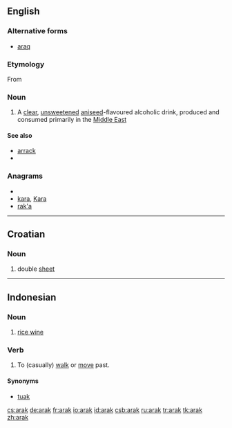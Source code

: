 ==English==

===Alternative forms===
*[[araq]]

===Etymology===

From {{etyl|ar}} {{term|lang=ar|sc=Arab|عرق}}

===Noun===
{{en-noun|-}}

# A [[clear]], [[unsweetened]] [[aniseed]]-flavoured alcoholic drink, produced and consumed primarily in the [[Middle East]]

====See also====
*[[arrack]]
*{{pedialite|Arak (distilled beverage)}}

===Anagrams===
* {{alphagram|aakr}}
* [[kara#English|kara]], [[Kara#English|Kara]]
* [[rak'a#English|rak'a]]


----

==Croatian==

===Noun===
{{hr-noun|m}}

# double [[sheet]]

----

==Indonesian==

===Noun===
{{infl|id|noun}}

# [[rice wine]]

===Verb===
{{infl|id|verb}}

# To (casually) [[walk]] or [[move]] past.

====Synonyms====
* [[tuak]]

[[cs:arak]]
[[de:arak]]
[[fr:arak]]
[[io:arak]]
[[id:arak]]
[[csb:arak]]
[[ru:arak]]
[[tr:arak]]
[[tk:arak]]
[[zh:arak]]